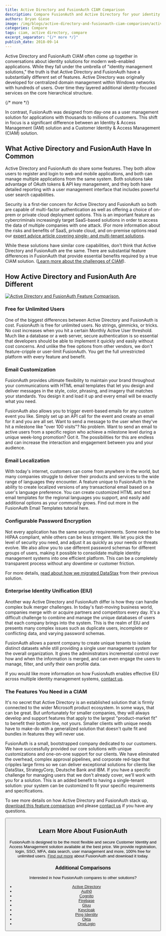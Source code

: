 ```yaml
---
title: Active Directory and FusionAuth CIAM Comparison
description: Compare FusionAuth and Active Directory for your identity and access management solution.
authors: Bryan Giese
image: /img/blogs/active-directory-and-fusionauth-ciam-comparison/active-directory-and-fusionauth-comparison.jpg
categories: Compare
tags: ciam, active directory, compare
excerpt_separator: "{/* more */}"
publish_date: 2018-09-14
---
```


Active Directory and FusionAuth CIAM often come up together in conversations about identity solutions for modern web-enabled applications. While they fall under the umbrella of "identity management solutions," the truth is that Active Directory and FusionAuth have a substantially different set of features. Active Directory was originally developed for centralized domain management within Windows networks with hundreds of users. Over time they layered additional identity-focused services on the core hierarchical structure.

{/* more */}

In contrast, FusionAuth was designed from day-one as a user management solution for applications with thousands to millions of customers. This shift in focus is a significant difference between an Identity & Access Management (IAM) solution and a Customer Identity & Access Management (CIAM) solution.

## What Active Directory and FusionAuth Have In Common

Active Directory and FusionAuth do share some features. They both allow users to register and login to web and mobile applications, and both can manage multiple applications from the same system. Both solutions take advantage of OAuth tokens & API key management, and they both have detailed reporting with a user management interface that includes powerful user search capabilities.

Security is a first-tier concern for Active Directory and FusionAuth so both are capable of multi-factor authentication as well as offering a choice of on-prem or private cloud deployment options. This is an important feature as cybercriminals increasingly target SaaS-based solutions in order to access the data of multiple companies with one attack. (For more information about the risks and benefits of SaaS, private cloud, and on-premise options read our [expert advice article covering single- and multi-tenant solutions](/learn/expert-advice/identity-basics/multi-tenancy-vs-single-tenant-idaas-solutions "Read more about single- and multi-tenant identity solutions").

While these solutions have similar core capabilities, don't think that Active Directory and FusionAuth are the same. There are substantial feature differences in FusionAuth that provide essential benefits required by a true CIAM solution. ([Learn more about the challenges of CIAM](/articles/ciam/challenges-of-ciam "Learn more about CIAM")).

## How Active Directory and FusionAuth Are Different

[![Active Directory and FusionAuth Feature Comparison.](/img/blogs/active-directory-and-fusionauth-ciam-comparison/active-directory-fusionauth-compare-sample.png)](/resources/fusionauth-vs-active-directory.pdf)

### Free for Unlimited Users

One of the biggest differences between Active Directory and FusionAuth is cost. FusionAuth is free for unlimited users. No strings, gimmicks, or tricks. No cost increases when you hit a certain Monthly Active User threshold. Much like a database or a web server, secure authentication is so essential that developers should be able to implement it quickly and easily without cost concerns. And unlike the free options from other vendors, we don't feature-cripple or user-limit FusionAuth. You get the full unrestricted platform with every feature and benefit.

### Email Customization

FusionAuth provides ultimate flexibility to maintain your brand throughout your communications with HTML email templates that let you design and deliver messages in the style, color, phrasing, and imagery that matches your standards. You design it and load it up and every email will be exactly what you need.

FusionAuth also allows you to trigger event-based emails for any custom event you like. Simply set up an API call for the event and create an email for it and you are all set. Want to send a message to the user when they've hit a milestone like "over 100 visits"? No problem. Want to send an email to active users from a specific region who achieve a milestone level during a unique week-long promotion? Got it. The possibilities for this are endless and can increase the interaction and engagement between you and your audience.

### Email Localization

With today's internet, customers can come from anywhere in the world, but many companies struggle to deliver their products and services to the wide range of languages they encounter. A feature unique to FusionAuth is the ability to create localized versions of any transactional email based on a user's language preference. You can create customized HTML and text email templates for the regional languages you support, and easily add additional options as your community grows. Find out more in the FusionAuth Email Templates tutorial here.

### Configurable Password Encryption

Not every application has the same security requirements. Some need to be HIPAA compliant, while others can be less stringent. We let you pick the level of security you need, and adjust it as quickly as your needs or threats evolve. We also allow you to use different password schemas for different groups of users, making it possible to consolidate multiple identity management systems into one efficient platform. This can be a completely transparent process without any downtime or customer friction.

For more details, [read about how we migrated DataStax](/resources/datastax-case-study.pdf "Read about DataStax migration") from their previous solution.

### Enterprise Identity Unification (EIU)

Another way Active Directory and FusionAuth differ is how they can handle complex bulk merger challenges. In today's fast-moving business world, companies merge with or acquire partners and competitors every day. It's a difficult challenge to combine and manage the unique databases of users that each company brings into the system. This is the realm of EIU and presents many complex issues such as duplicate users, incomplete or conflicting data, and varying password schemas.

FusionAuth allows a parent company to create unique tenants to isolate distinct datasets while still providing a single user management system for the overall organization. It gives the administrators incremental control over how and when the information is merged, and can even engage the users to manage, filter, and unify their own profile data.

If you would like more information on how FusionAuth enables effective EIU across multiple identity management systems, [contact us](/contact "Contact us today!").

### The Features You Need in a CIAM

It's no secret that Active Directory is an established solution that is firmly connected to the wider Microsoft product ecosystem. In some ways, that can be great. But unfortunately for smaller companies, they will always develop and support features that apply to the largest "product-market fit" to benefit their bottom line, not yours. Smaller clients with unique needs have to make-do with a generalized solution that doesn't quite fit and bundles in features they will never use.

FusionAuth is a small, bootstrapped company dedicated to our customers. We have successfully provided our core solutions with unique customizations and one-on-one support for our clients. We have eliminated the overhead, complex approval pipelines, and corporate red-tape that cripples large firms so we can deliver exceptional solutions for clients like DataStax, StrategyCorp, Deutsche Bank and IBM. If you have a specific challenge for managing users that we don't already cover, we'll work with you for a solution. This is an added benefit to having a single-tenant solution: your system can be customized to fit your specific requirements and specifications.

To see more details on how Active Directory and FusionAuth stack up, [download this feature comparison](/resources/fusionauth-vs-active-directory.pdf "Active Directory and FusionAuth Feature Comparison") and please [contact us](/contact "Contact Us") if you have any questions.

<Button href="/resources/fusionauth-vs-active-directory.pdf" label="Download the Active Directory and FusionAuth Feature Comparison" />

## Learn More About FusionAuth
FusionAuth is designed to be the most flexible and secure Customer Identity and Access Management solution available at the best price. We provide registration, login, SSO, MFA, data search, user management and more, 100% free for unlimited users. [Find out more](/ "FusionAuth Home") about FusionAuth and download it today.

### Additional Comparisons

Interested in how FusionAuth compares to other solutions?
- [Active Directory](/blog/2018/09/14/active-directory-and-fusionauth-ciam-comparison "Active Directory and FusionAuth")
- [Auth0](/blog/2018/10/19/auth0-and-fusionauth-a-tale-of-two-solutions "Auth0 and FusionAuth")
- [Cognito](/blog/2018/09/18/amazon-cognito-and-fusionauth-comparison "Amazon Cognito and FusionAuth")
- [Firebase](/blog/2018/10/02/firebase-and-fusionauth-ciam-comparison "Firebase and FusionAuth")
- [Gluu](/blog/2019/07/16/gluu-fusionauth-compare-identity-management-solutions "Gluu and FusionAuth")
- [Keycloak](/blog/2019/03/06/keycloak-fusionauth-comparison "Keycloak and FusionAuth")
- [Ping Identity](/blog/2018/10/08/quick-comparison-ping-identity-and-fusionauth "Ping Identity and FusionAuth")
- [Okta](/blog/2018/10/16/8-things-to-know-about-okta-and-fusionauth "Okta and FusionAuth")
- [OneLogin](/blog/2018/10/12/onelogin-and-fusionauth "OneLogin and FusionAuth")
